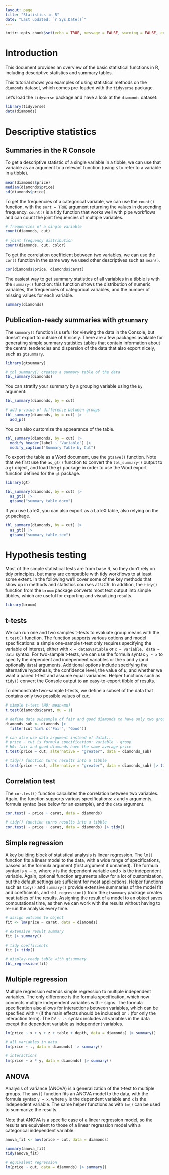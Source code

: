 ```yaml
---
layout: page
title: "Statistics in R"
date: "Last updated: `r Sys.Date()`"
---
```


```r
knitr::opts_chunk$set(echo = TRUE, message = FALSE, warning = FALSE, error = FALSE)
```

# Introduction

This document provides an overview of the basic statistical functions in R, including descriptive statistics and summary tables.

This tutorial shows you examples of using statistical methods on the `diamonds` dataset, which comes pre-loaded with the `tidyverse` package.

Let's load the `tidyverse` package and have a look at the `diamonds` dataset:

```r
library(tidyverse)
data(diamonds)
```

# Descriptive statistics

## Summaries in the R Console

To get a descriptive statistic of a single variable in a tibble, we can use that variable as an argument to a relevant function (using `$` to refer to a variable in a tibble).

```r
mean(diamonds$price)
median(diamonds$price)
sd(diamonds$price)
```

To get the frequencies of a categorical variable, we can use the `count()` function, with the `sort = TRUE` argument returning the values in descending frequency. `count()` is a tidy function that works well with pipe workflows and can count the joint frequencies of multiple variables.

```r
# frequencies of a single variable
count(diamonds, cut)

# joint frequency distribution
count(diamonds, cut, color)
```

To get the correlation coefficient between two variables, we can use the `cor()` function in the same way we used other descriptives such as `mean()`.

```r
cor(diamonds$price, diamonds$carat)
```

The easiest way to get summary statistics of all variables in a tibble is with the `summary()` function: this function shows the distribution of numeric variables, the frequencies of categorical variables, and the number of missing values for each variable.

```r
summary(diamonds)
```

## Publication-ready summaries with `gtsummary`

The `summary()` function is useful for viewing the data in the Console, but doesn't export to outside of R nicely. There are a few packages available for generating simple summary statistics tables that contain information about the central tendencies and dispersion of the data that also export nicely, such as `gtsummary`.

```r
library(gtsummary)

# tbl_summary() creates a summary table of the data
tbl_summary(diamonds)
```

You can stratify your summary by a grouping variable using the `by` argument:

```r
tbl_summary(diamonds, by = cut)

# add p-value of difference between groups
tbl_summary(diamonds, by = cut) |> 
  add_p()
```

You can also customize the appearance of the table.

```r
tbl_summary(diamonds, by = cut) |> 
  modify_header(label ~ "Variable") |> 
  modify_caption("Summary Table by Cut")
```

To export the table as a Word document, use the `gtsave()` function. Note that we first use the `as_gt()` function to convert the `tbl_summary()` output to a `gt` object, and load the `gt` package in order to use the Word export function defined for the `gt` package.

```r
library(gt)

tbl_summary(diamonds, by = cut) |> 
  as_gt() |> 
  gtsave("summary_table.docx")
```

If you use LaTeX, you can also export as a LaTeX table, also relying on the `gt` package.

```r
tbl_summary(diamonds, by = cut) |> 
  as_gt() |> 
  gtsave("summary_table.tex")
```

# Hypothesis testing

Most of the simple statistical tests are from base R, so they don't rely on tidy principles, but many are compatible with tidy workflows to at least some extent. In the following we'll cover some of the key methods that show up in methods and statistics courses at UCR. In addition, the `tidy()` function from the `broom` package converts most text output into simple tibbles, which are useful for exporting and visualizing results.

```r
library(broom)
```

## t-tests

We can run one and two samples t-tests to evaluate group means with the `t.test()` function. The function supports various options and model specifications: a simple one-sample t-test only requires specifying the variable of interest, either with `x = data$variable` or `x = variable, data = data` syntax. For two-sample t-tests, we can use the formula syntax `y ~ x` to specify the dependent and independent variables or the `x` and `y` (and optionally `data`) arguments. Additional options include specifying the alternative hypothesis, the confidence level, the value of $\mu$, and whether we want a paired t-test and assume equal variances. Helper functions such as `tidy()` convert the Console output to an easy-to-export tibble of results.

To demonstrate two-sample t-tests, we define a subset of the data that contains only two possible values of `cut`.

```r
# simple t-test (H0: mean=mu)
t.test(diamonds$carat, mu = 1)

# define data subsample of fair and good diamonds to have only two groups of cut
diamonds_sub <- diamonds |> 
  filter(cut %in% c("Fair", "Good"))

# can also use data argument instead of data$...
# price ~ cut is formula specification: variable ~ group
# H0: fair and good diamonds have the same average price
t.test(price ~ cut, alternative = "greater", data = diamonds_sub)

# tidy() function turns results into a tibble
t.test(price ~ cut, alternative = "greater", data = diamonds_sub) |> tidy()
```

## Correlation test

The `cor.test()` function calculates the correlation between two variables. Again, the function supports various specifications: `x` and `y` arguments, formula syntax (see below for an example), and the `data` argument.

```r
cor.test( ~ price + carat, data = diamonds)

# tidy() function turns results into a tibble
cor.test( ~ price + carat, data = diamonds) |> tidy()
```

## Simple regression

A key building block of statistical analysis is linear regression. The `lm()` function fits a linear model to the data, with a wide range of specifications, passed as the formula argument (first argument if unnamed). The formula syntax is `y ~ x`, where `y` is the dependent variable and `x` is the independent variable. Again, optional function arguments allow for a lot of customization, but the default settings are sufficient for most applications. Helper functions such as `tidy()` and `summary()` provide extensive summaries of the model fit and coefficients, and `tbl_regression()` from the `gtsummary` package creates neat tables of the results. Assigning the result of a model to an object saves computational time, as then we can work with the results without having to re-run the analysis every time.

```r
# assign outcome to object
fit <- lm(price ~ carat, data = diamonds)

# extensive result summary
fit |> summary()

# tidy coefficients
fit |> tidy()

# display-ready table with gtsummary
tbl_regression(fit)
```

## Multiple regression

Multiple regression extends simple regression to multiple independent variables. The only difference is the formula specification, which now connects multiple independent variables with `+` signs. The formula specification also allows for interactions between variables, which can be specified with `*` (if the main effects should be included) or `:` (for only the interaction term). The `DV ~ .~` syntax includes all variables in the data except the dependent variable as independent variables.

```r
lm(price ~ x + y + z + table + depth, data = diamonds) |> summary()

# all variables in data
lm(price ~ ., data = diamonds) |> summary()

# interactions
lm(price ~ x * y, data = diamonds) |> summary()
```

## ANOVA

Analysis of variance (ANOVA) is a generalization of the t-test to multiple groups. The `aov()` function fits an ANOVA model to the data, with the formula syntax `y ~ x`, where `y` is the dependent variable and `x` is the independent variable. The same helper functions as with `lm()` can be used to summarize the results.

Note that ANOVA is a specific case of a linear regression model, so the results are equivalent to those of a linear regression model with a categorical independent variable.

```r
anova_fit <- aov(price ~ cut, data = diamonds)

summary(anova_fit)
tidy(anova_fit)

# equivalent regression
lm(price ~ cut, data = diamonds) |> summary()
```
